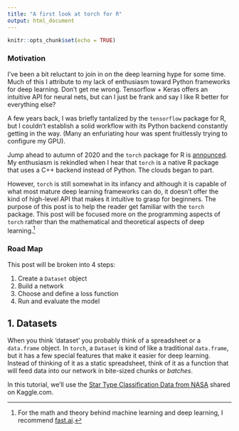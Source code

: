 ```yaml
---
title: "A first look at torch for R"
output: html_document
---
```


```r
knitr::opts_chunk$set(echo = TRUE)
```

### Motivation

I've been a bit reluctant to join in on the deep learning hype for some time. Much of this I attribute to my lack of enthusiasm toward Python frameworks for deep learning. Don't get me wrong. Tensorflow + Keras offers an intuitive API for neural nets, but can I just be frank and say I like R better for everything else?

A few years back, I was briefly tantalized by the `tensorflow` package for R, but I couldn't establish a solid workflow with its Python backend constantly getting in the way. (Many an enfuriating hour was spent fruitlessly trying to configure my GPU).

Jump ahead to autumn of 2020 and the `torch` package for R is [announced](https://blog.rstudio.com/2020/09/29/torch/). My enthusiasm is rekindled when I hear that `torch` is a native R package that uses a C++ backend instead of Python. The clouds began to part.

However, `torch` is still somewhat in its infancy and although it is capable of what most mature deep learning frameworks can do, it doesn't offer the kind of high-level API that makes it intuitive to grasp for beginners. The purpose of this post is to help the reader get familiar with the `torch` package. This post will be focused more on the programming aspects of `torch` rather than the mathematical and theoretical aspects of deep learning.[^1]

[^1]: For the math and theory behind machine learning and deep learning, I recommend [fast.ai](https://www.fast.ai/).

### Road Map

This post will be broken into 4 steps:

1.  Create a `Dataset` object
2.  Build a network
3.  Choose and define a loss function
4.  Run and evaluate the model

## 1. Datasets

When you think 'dataset' you probably think of a spreadsheet or a `data.frame` object. In `torch`, a `Dataset` is kind of like a traditional `data.frame`, but it has a few special features that make it easier for deep learning. Instead of thinking of it as a static spreadsheet, think of it as a function that will feed data into our network in bite-sized chunks or *batches*.

In this tutorial, we'll use the [Star Type Classification Data from NASA](https://www.kaggle.com/brsdincer/star-type-classification) shared on Kaggle.com.

